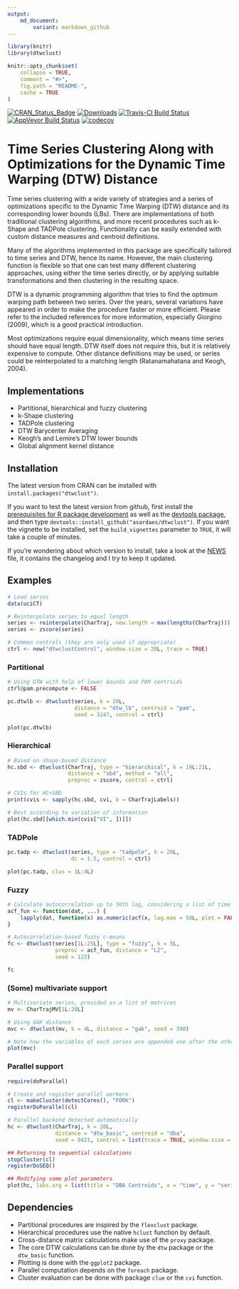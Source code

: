 ```yaml
---
output:
    md_document:
        variant: markdown_github
---
```


<!-- README.md is generated from README.Rmd. Please edit that file -->

```r
library(knitr)
library(dtwclust)

knitr::opts_chunk$set(
    collapse = TRUE,
    comment = "#>",
    fig.path = "README-",
    cache = TRUE
)
```

[![CRAN_Status_Badge](http://www.r-pkg.org/badges/version/dtwclust)](https://cran.r-project.org/package=dtwclust)
[![Downloads](http://cranlogs.r-pkg.org/badges/dtwclust)](http://cranlogs.r-pkg.org/badges/dtwclust)
[![Travis-CI Build Status](https://travis-ci.org/asardaes/dtwclust.svg?branch=master)](https://travis-ci.org/asardaes/dtwclust)
[![AppVeyor Build Status](https://ci.appveyor.com/api/projects/status/github/asardaes/dtwclust?branch=master&svg=true)](https://ci.appveyor.com/project/asardaes/dtwclust)
[![codecov](https://codecov.io/gh/asardaes/dtwclust/branch/master/graph/badge.svg)](https://codecov.io/gh/asardaes/dtwclust)

# Time Series Clustering Along with Optimizations for the Dynamic Time Warping (DTW) Distance

Time series clustering with a wide variety of strategies and a series of optimizations specific to the Dynamic Time Warping (DTW) distance and its corresponding lower bounds (LBs). There are implementations of both traditional clustering algorithms, and more recent procedures such as k-Shape and TADPole clustering. Functionality can be easily extended with custom distance measures and centroid definitions.

Many of the algorithms implemented in this package are specifically tailored to time series and DTW, hence its name. However, the main clustering function is flexible so that one can test many different clustering approaches, using either the time series directly, or by applying suitable transformations and then clustering in the resulting space.

DTW is a dynamic programming algorithm that tries to find the optimum warping path between two series. Over the years, several variations have appeared in order to make the procedure faster or more efficient. Please refer to the included references for more information, especially Giorgino
(2009), which is a good practical introduction.

Most optimizations require equal dimensionality, which means time series should have equal length. DTW itself does not require this, but it is relatively expensive to compute. Other distance definitions may be used, or series could be reinterpolated to a matching length (Ratanamahatana and Keogh, 2004).

## Implementations

* Partitional, hierarchical and fuzzy clustering
* k-Shape clustering
* TADPole clustering
* DTW Barycenter Averaging
* Keogh's and Lemire's DTW lower bounds
* Global alignment kernel distance

## Installation

The latest version from CRAN can be installed with `install.packages("dtwclust")`.

If you want to test the latest version from github, first install the [prerequisites for R package development](https://support.rstudio.com/hc/en-us/articles/200486498-Package-Development-Prerequisites) as well as the [devtools package](https://cran.r-project.org/package=devtools), and then type `devtools::install_github("asardaes/dtwclust")`. If you want the vignette to be installed, set the `build_vignettes` parameter to `TRUE`, it will take a couple of minutes.

If you're wondering about which version to install, take a look at the [NEWS](NEWS.md) file, it contains the changelog and I try to keep it updated.

## Examples

```r
# Load series
data(uciCT)

# Reinterpolate series to equal length
series <- reinterpolate(CharTraj, new.length = max(lengths(CharTraj)))
series <- zscore(series)

# Common controls (they are only used if appropriate)
ctrl <- new("dtwclustControl", window.size = 20L, trace = TRUE)
```

### Partitional

```r
# Using DTW with help of lower bounds and PAM centroids
ctrl@pam.precompute <- FALSE

pc.dtwlb <- dtwclust(series, k = 20L, 
                     distance = "dtw_lb", centroid = "pam", 
                     seed = 3247, control = ctrl)

plot(pc.dtwlb)
```

### Hierarchical

```r
# Based on shape-based distance
hc.sbd <- dtwclust(CharTraj, type = "hierarchical", k = 19L:21L, 
                   distance = "sbd", method = "all",
                   preproc = zscore, control = ctrl)

# CVIs for HC+SBD
print(cvis <- sapply(hc.sbd, cvi, b = CharTrajLabels))

# Best according to variation of information
plot(hc.sbd[[which.min(cvis["VI", ])]])
```

### TADPole

```r
pc.tadp <- dtwclust(series, type = "tadpole", k = 20L,
                    dc = 1.5, control = ctrl)

plot(pc.tadp, clus = 1L:4L)
```

### Fuzzy

```r
# Calculate autocorrelation up to 50th lag, considering a list of time series as input
acf_fun <- function(dat, ...) {
    lapply(dat, function(x) as.numeric(acf(x, lag.max = 50L, plot = FALSE)$acf))
}

# Autocorrelation-based fuzzy c-means
fc <- dtwclust(series[1L:25L], type = "fuzzy", k = 5L,
               preproc = acf_fun, distance = "L2",
               seed = 123)

fc
```

### (Some) multivariate support

```r
# Multivariate series, provided as a list of matrices
mv <- CharTrajMV[1L:20L]

# Using GAK distance
mvc <- dtwclust(mv, k = 4L, distance = "gak", seed = 390)

# Note how the variables of each series are appended one after the other in the plot
plot(mvc)
```

### Parallel support

```r
require(doParallel)

# Create and register parallel workers
cl <- makeCluster(detectCores(), "FORK")
registerDoParallel(cl)

# Parallel backend detected automatically
hc <- dtwclust(CharTraj, k = 20L,
               distance = "dtw_basic", centroid = "dba",
               seed = 9421, control = list(trace = TRUE, window.size = 20L))

## Returning to sequential calculations
stopCluster(cl)
registerDoSEQ()

## Modifying some plot parameters
plot(hc, labs.arg = list(title = "DBA Centroids", x = "time", y = "series"))
```

## Dependencies

* Partitional procedures are inspired by the `flexclust` package.
* Hierarchical procedures use the native `hclust` function by default.
* Cross-distance matrix calculations make use of the `proxy` package.
* The core DTW calculations can be done by the `dtw` package or the `dtw_basic` function.
* Plotting is done with the `ggplot2` package.
* Parallel computation depends on the `foreach` package.
* Cluster evaluation can be done with package `clue` or the `cvi` function.
